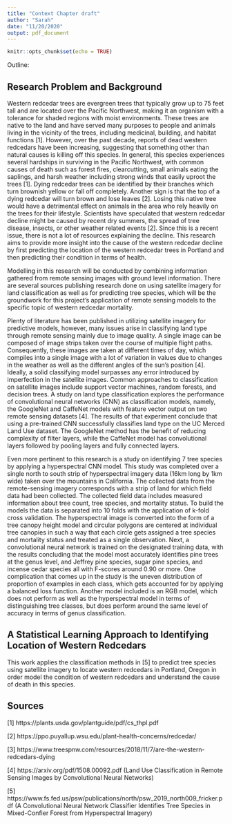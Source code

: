 ```yaml
---
title: "Context Chapter draft"
author: "Sarah"
date: "11/20/2020"
output: pdf_document
---
```


```r
knitr::opts_chunk$set(echo = TRUE)
```

Outline:

## Research Problem and Background
Western redcedar trees are evergreen trees that typically grow up to 75 feet tall and are located over the Pacific Northwest, making it an organism with a tolerance for shaded regions with moist environments. These trees are native to the land and have served many purposes to people and animals living in the vicinity of the trees, including medicinal, building, and habitat functions [1]. However, over the past decade, reports of dead western redcedars have been increasing, suggesting that something other than natural causes is killing off this species. In general, this species experiences several hardships in surviving in the Pacific Northwest, with common causes of death such as forest fires, clearcutting, small animals eating the saplings, and harsh weather including strong winds that easily uproot the trees [1]. Dying redcedar trees can be identified by their branches which turn brownish yellow or fall off completely. Another sign is that the top of a dying redcedar will turn brown and lose leaves [2]. Losing this native tree would have a detrimental effect on animals in the area who rely heavily on the trees for their lifestyle. Scientists have speculated that western redcedar decline might be caused by recent dry summers, the spread of tree disease, insects, or other weather related events [2]. Since this is a recent issue, there is not a lot of resources explaining the decline. This research aims to provide more insight into the cause of the western redcedar decline by first predicting the location of the western redcedar trees in Portland and then predicting their condition in terms of health.

Modelling in this research will be conducted by combining information gathered from remote sensing images with ground level information. There are several sources publishing research done on using satellite imagery for land classification as well as for predicting tree species, which will be the groundwork for this project's application of remote sensing models to the specific topic of western redcedar mortality. 

Plenty of literature has been published in utilizing satellite imagery for predictive models, however, many issues arise in classifying land type through remote sensing mainly due to image quality. A single image can be composed of image strips taken over the course of multiple flight paths. Consequently, these images are taken at different times of day, which compiles into a single image with a lot of variation in values due to changes in the weather as well as the different angles of the sun's position [4]. Ideally, a solid classifying model surpasses any error introduced by imperfection in the satellite images. Common approaches to classification on satellite images include support vector machines, random forests, and decision trees. A study on land type classification explores the performance of convolutional neural networks (CNN) as classification models, namely, the GoogleNet and CaffeNet models with feature vector output on two remote sensing datasets [4]. The results of that experiment conclude that using a pre-trained CNN successfully classifies land type on the UC Merced Land Use dataset. The GoogleNet method has the benefit of reducing complexity of filter layers, while the CaffeNet model has convolutional layers followed by pooling layers and fully connected layers.

Even more pertinent to this research is a study on identifying 7 tree species by applying a hyperspectral CNN model. This study was completed over a single north to south strip of hyperspectral imagery data (16km long by 1km wide) taken over the mountains in California. The collected data from the remote-sensing imagery corresponds with a strip of land for which field data had been collected. The collected field data includes measured information about tree count, tree species, and mortality status. To build the models the data is separated into 10 folds with the application of k-fold cross validation. The hyperspectral image is converted into the form of a tree canopy height model and circular polygons are centered at individual tree canopies in such a way that each circle gets assigned a tree species and mortality status and treated as a single observation. Next, a convolutional neural network is trained on the designated training data, with the results concluding that the model most accurately identifies pine trees at the genus level, and Jeffrey pine species, sugar pine species, and incense cedar species all with F-scores around 0.90 or more. One complication that comes up in the study is the uneven distribution of proportion of examples in each class, which gets accounted for by applying a balanced loss function. Another model included is an RGB model, which does not perform as well as the hyperspectral model in terms of distinguishing tree classes, but does perform around the same level of accuracy in terms of genus classification.

## A Statistical Learning Approach to Identifying Location of Western Redcedars
This work applies the classification methods in [5] to predict tree species using satellite imagery to locate western redcedars in Portland, Oregon in order model the condition of western redcedars and understand the cause of death in this species.

## Sources
[1] https://plants.usda.gov/plantguide/pdf/cs_thpl.pdf

[2] https://ppo.puyallup.wsu.edu/plant-health-concerns/redcedar/

[3] https://www.treespnw.com/resources/2018/11/7/are-the-western-redcedars-dying

[4] https://arxiv.org/pdf/1508.00092.pdf (Land Use Classification in Remote Sensing Images by Convolutional Neural Networks)

[5] https://www.fs.fed.us/psw/publications/north/psw_2019_north009_fricker.pdf (A Convolutional Neural Network Classifier Identifies Tree Species in Mixed-Confier Forest from Hyperspectral Imagery)